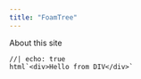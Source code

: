 ```yaml
---
title: "FoamTree"
---
```


About this site

```ojs
//| echo: true
html`<div>Hello from DIV</div>`
```
